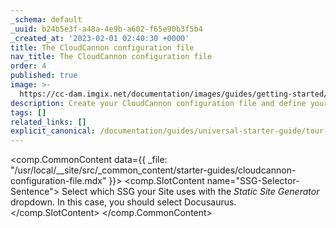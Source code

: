 ```yaml
---
_schema: default
_uuid: b24b5e3f-a48a-4e9b-a602-f65e90b3f5b4
_created_at: '2023-02-01 02:40:30 +0000'
title: The CloudCannon configuration file
nav_title: The CloudCannon configuration file
order: 4
published: true
image: >-
  https://cc-dam.imgix.net/documentation/images/guides/getting-started/guide-thumbnails/CloudCannon-Getting-Started-Thumbnail-Docusaurus.png
description: Create your CloudCannon configuration file and define your Collections.
tags: []
related_links: []
explicit_canonical: /documentation/guides/universal-starter-guide/tour-cloudcannon/
---
```

<comp.CommonContent data={{ _file: "/usr/local/__site/src/_common_content/starter-guides/cloudcannon-configuration-file.mdx" }}>
  <comp.SlotContent name="SSG-Selector-Sentence">
    Select which SSG your Site uses with the *Static Site Generator* dropdown. In this case, you should select Docusaurus.
  </comp.SlotContent>
</comp.CommonContent>